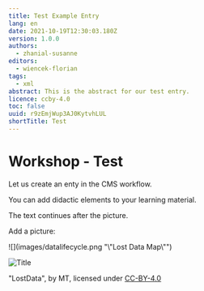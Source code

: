 ```yaml
---
title: Test Example Entry
lang: en
date: 2021-10-19T12:30:03.180Z
version: 1.0.0
authors:
  - zhanial-susanne
editors:
  - wiencek-florian
tags:
  - xml
abstract: This is the abstract for our test entry.
licence: ccby-4.0
toc: false
uuid: r9zEmjWup3AJ0KytvhLUL
shortTitle: Test
---
```

# **Workshop - Test**

Let us create an enty in the CMS workflow.

<SideNote type="note" title="Hint">
You can add didactic elements to your learning material.
</SideNote>

The text continues after the picture.



Add a picture:

![](images/datalifecycle.png "\\"Lost Data Map\\"")

![](images/datalifecycle.png "Title")

<figcaption>"LostData", by MT, licensed under <a href="https://creativecommons.org/licenses/by/4.0">CC-BY-4.0</a></figcaption>